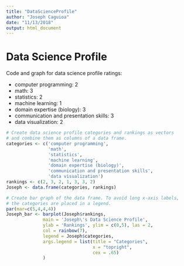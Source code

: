 ```yaml
---
title: "DataScienceProfile"
author: "Joseph Caguioa"
date: "11/13/2018"
output: html_document
---
```


# Data Science Profile

Code and graph for data science profile ratings:

* computer programming: 2
* math: 3
* statistics: 2
* machine learning: 1
* domain expertise (biology): 3 
* communication and presentation skills: 3
* data visualization: 2

```r
# Create data science profile categories and rankings as vectors
# and combine them as columns of a data frame.
categories <- c('computer programming', 
                'math', 
                'statistics', 
                'machine learning', 
                'domain expertise (biology)',
                'communication and presentation skills',
                'data visualization')
rankings <- c(2, 3, 2, 1, 3, 3, 2)
Joseph <- data.frame(categories, rankings)

# Create bar graph of the data frame. To avoid long x-axis labels,
# the categories are placed in a legend.
par(mar=c(5,4,4,4))
Joseph_bar <- barplot(Joseph$rankings,
              main = 'Joseph\'s Data Science Profile',
              ylab = 'Rankings', ylim = c(0,5), las = 2,
              col = rainbow(7),
              legend = Joseph$categories,
              args.legend = list(title = "Categories",
                                 x = "topright",
                                 cex = .65)
              )
```